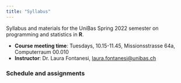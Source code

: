 ```yaml
---
title: "Syllabus"
---
```


Syllabus and materials for the UniBas Spring 2022 semester on programming and statistics in **R**.

- **Course meeting time**: Tuesdays, 10.15-11.45, Missionsstrasse 64a, Computerraum 00.010
- **Instructor**: Dr. Laura Fontanesi, [laura.fontanesi@unibas.ch](mailto:laura.fontanesi@unibas.ch)

### Schedule and assignments
